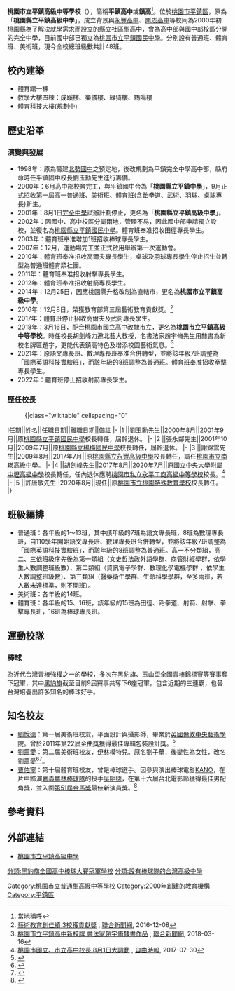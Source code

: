 {{Expand|time=2018-01-31T16:05:35+00:00}}
{{Infobox School
| name = 桃園市立平鎮高級中等學校
| other_name = Taoyuan Municipal Ping Jen Senior High School
| image = Ping Jen Senior High School Logo.gif
| established = 2000年
| type = 市立[[普通型高級中學|普通型高級中學]]
| motto = 誠、正、勤、毅
| district = {{ROC}}[[桃園市|桃園市]][[平鎮區|平鎮區]]
| grades = 三年學制
| principal = 許唐敏
| students = 1,813人（2017）
| location = [[桃園市|桃園市]][[平鎮區|平鎮區]]環南路三段100號
| magazine = 《鎮高青年》（已停刊）<br/>《鎮高菁采》（2018年創刊）
| website = http://www.pjhs.tyc.edu.tw/
| number = 03-4287288
| classes = 每年級16班，共48班
| sports = 體育班：棒球隊、跆拳道隊、田徑隊、射擊隊<br>非科班：羽球隊、籃球隊、排球隊、桌球隊
|美術班
| fax = 03-4684145
| coordinates = {{Coord|24.939725|121.21896|display=inline,title}}
| pushpin_map = Taiwan Taoyuan
}}

'''桃園市立平鎮高級中等學校'''（{{lang-en|Taoyuan Municipal Ping Jen Senior High School}}），簡稱'''平鎮高中'''或'''鎮高'''<ref>當地稱呼</ref>。位於[[桃園市|桃園市]][[平鎮區|平鎮區]]，原為「'''桃園縣立平鎮高級中學'''」，成立背景與[[桃園市立永豐高級中等學校|永豐高中]]、[[桃園市立南崁高級中等學校|南崁高中]]等校同為2000年初桃園縣為了解決就學需求而設立的縣立社區型高中，曾為高中部與國中部校區分開的完全中學，目前國中部已獨立為[[桃園市立平鎮國民中學|桃園市立平鎮國民中學]]。分別設有普通班、體育班、美術班，現今全校總班級數共計48班。

==校內建築==
*體育館一棟
*教學大樓四棟：成蹊樓、樂儀樓、綠猗樓、鶴鳴樓
*體育科技大樓(規劃中)

==歷史沿革==
===演變與發展===
*1998年：原為籌建[[桃園縣立北勢國民中學|北勢國中]]之預定地，後改規劃為平鎮完全中學高中部，縣府命時任平鎮國中校長劉玉勳先生進行籌備。 
*2000年：6月高中部校舍完工，與平鎮國中合為「'''桃園縣立平鎮中學'''」，9月正式招收第一屆高一普通班、美術班、體育班(含跆拳道、武術、羽球、桌球專長)新生。
*2001年：8月1日[[完全中學|完全中學]]試辦計劃停止，更名為「'''桃園縣立平鎮高級中學'''」。
*2002年：因國中、高中校區分屬兩地，管理不易，因此國中部申請獨立設校，並復名為[[桃園市立平鎮國民中學|桃園縣立平鎮國民中學]]。體育班奉准招收田徑專長學生。
*2003年：體育班奉准增加1班招收棒球專長學生。
*2007年：12月，運動場完工並正式啟用舉辦第一次運動會。
*2010年：體育班奉准招收高爾夫專長學生，桌球及羽球專長學生停止招生並轉型為普通班體育類社團。
*2011年：體育班奉准招收射擊專長學生。
*2012年：體育班奉准招收射箭專長學生。
*2014年：12月25日，因應桃園縣升格改制為直轄市，更名為'''桃園市立平鎮高級中學'''。
*2016年：12月8日，榮獲教育部第三屆藝術教育貢獻獎。<ref>[https://udn.com/news/story/6898/2155296 藝術教育創佳績 3校獲貢獻獎] {{Wayback|url=https://udn.com/news/story/6898/2155296 |date=20181202202552 }}, [[聯合新聞網|聯合新聞網]], 2016-12-08</ref>
*2017年：體育班停止招收高爾夫及武術專長學生。
*2018年：3月16日，配合桃園市國立高中改隸市立，更名為'''桃園市立平鎮高級中等學校'''。時任校長胡劍峰力邀北藝大教授，名書法家趙宇脩先生用隸書為新校名牌匾題字，更能代表鎮高特色及增添校園藝術氣息。<ref>[https://udn.com/news/story/7324/3035245 桃園市立平鎮高中新校牌 書法家趙宇脩隸書作品] {{Wayback|url=https://udn.com/news/story/7324/3035245 |date=20181202155333 }}, [[聯合新聞網|聯合新聞網]], 2018-03-16</ref>
*2021年：原語文專長班、數理專長班奉准合併轉型，並將該年級7班調整為「國際英語科技實驗班」，而該年級的8班調整為普通班。體育班奉准招收拳擊專長學生。
*2022年：體育班停止招收射箭專長學生。

===歷任校長===
:{|class="wikitable" cellspacing="0"
!任期||姓名||任職日期||離職日期||備註
|-
|1   ||劉玉勳先生||2000年8月||2001年9月||原[[桃園市立平鎮國民中學|桃園縣立平鎮國民中學]]校長轉任，屆齡退休。
|-
|2   ||張永鄰先生||2001年10月||2009年7月||原[[桃園市立楊梅國民中學|桃園縣立楊梅國民中學]]校長轉任，屆齡退休。
|-
|3   ||謝錦雲先生||2009年8月||2017年7月||原[[桃園市立永豐高級中等學校|桃園縣立永豐高級中學]]校長轉任，調任[[桃園市立南崁高級中等學校|桃園市立南崁高級中學]]。
|-
|4   ||胡劍峰先生||2017年8月||2020年7月||原[[國立中央大學附屬中壢高級中學|國立中央大學附屬中壢高級中學]]校長轉任，任內退休應聘[[桃園市私立永平高級工商職業學校|桃園市私立永平工商高級中等學校]]校長。<ref>[http://news.ltn.com.tw/news/life/breakingnews/2148127 桃園市國立、市立高中校長 8月1日大調動] {{Wayback|url=http://news.ltn.com.tw/news/life/breakingnews/2148127 |date=20181202155307 }}, [[自由時報|自由時報]], 2017-07-30</ref>
|-
|5  ||許唐敏先生||2020年8月||現任||原[[桃園市立桃園特殊教育學校|桃園市立桃園特殊教育學校]]校長轉任。
|}

==班級編排==
*普通班：各年級的1～13班，其中該年級的7班為語文專長班，8班為數理專長班，自110學年開始語文專長班、數理專長班合併轉型，並將該年級7班調整為「國際英語科技實驗班」，而該年級的8班調整為普通班。高一不分類組，高二、三依班級序先後為第一類組（文史哲法政外語學群、商管財經學群，依學生人數調整班級數）、第二類組（資訊電子學群、數理化學電機學群 ，依學生人數調整班級數）、第三類組（醫藥衛生學群、生命科學學群，至多兩班，若人數未達標準，則不開班）。
*美術班：各年級的14班。
*體育班：各年級的15、16班，該年級的15班為田徑、跆拳道、射箭、射擊、拳擊專長班，16班為棒球專長班。

==運動校隊==
===棒球===
為近代台灣青棒強權之一的學校，多次在[[黑豹旗|黑豹旗]]、[[玉山盃全國青棒錦標賽|玉山盃全國青棒錦標賽]]等賽事奪下冠軍，其中[[黑豹旗|黑豹旗]]截至目前9屆賽事共奪下6座冠軍，包含近期的三連霸，也替台灣培養出許多知名的棒球好手。

== 知名校友 ==
{{main|Category:桃園市立平鎮高級中等學校校友}}
*[[劉悅德|劉悅德]]：第一屆美術班校友，平面設計與攝影師，畢業於[[英國倫敦中央藝術學院|英國倫敦中央藝術學院]]。曾於2011年[[第22屆金曲獎|第22屆金曲獎]]獲得最佳專輯包裝設計獎。<ref>{{cite news |url=https://tw.appledaily.com/new/realtime/20110618/40809/ |title=金曲獎》最佳專輯包裝獎　美術碩士得獎 |publisher=蘋果日報電子報 |author=楊約翰 |date=2011-06-18 |accessdate=2018-01-31 |archive-date=2018-02-01 |archive-url=https://web.archive.org/web/20180201192833/https://tw.appledaily.com/new/realtime/20110618/40809/ |dead-url=no }}</ref>
*[[劉薰愛|劉薰愛]]：第二屆美術班校友，[[伊林模特兒經紀公司|伊林]]模特兒。原名劉子華，後變性為女性，改名劉薰愛<ref>{{cite news |url=http://www.nownews.com/2010/01/15/91-2558780.htm |title=伊林模劉薰愛遭爆男兒身？　高中老師：「他」很愛化妝！ |publisher=[[NOWnews|NOWnews]] |author= |date=2010年1月15日 |accessdate=2010-01-15 |archive-date=2010-01-16 |archive-url=https://web.archive.org/web/20100116050152/http://www.nownews.com/2010/01/15/91-2558780.htm |dead-url=no }}</ref><ref>{{citenews |url=http://www.nownews.com/2010/01/15/340-2558839.htm |title=C奶嫩模劉薰愛被爆是男的？　網友：利菁輸了啦！ |publisher=[[NOWnews|NOWnews]] |author= |date=2010年1月15日 |accessdate=2010-01-15 |archive-date=2010-01-18 |archive-url=https://web.archive.org/web/20100118120704/http://www.nownews.com/2010/01/15/340-2558839.htm |dead-url=no }}</ref>。
*[[曹佑寧|曹佑寧]]：第十屆體育班校友，曾是棒球選手。因參與演出棒球電影[[KANO|KANO]]，在片中飾演[[嘉義農林棒球隊|嘉義農林棒球隊]]的投手[[吳明捷|吳明捷]]，在第十六屆台北電影節獲得最佳男配角獎，並入圍[[第51屆金馬獎|第51屆金馬獎]]最佳新演員獎。<ref>{{cite news |url=http://www.chinatimes.com/newspapers/20141002000646-260102 |title=新演員獎曹佑寧呼聲高 台星擒馬機率升 |publisher=[[中時電子報|中時電子報]] |author= |date=2014年10月2日 |accessdate=2014-10-02 |archive-date=2014-10-02 |archive-url=https://web.archive.org/web/20141002175635/http://www.chinatimes.com/newspapers/20141002000646-260102 |dead-url=no }}</ref>

== 參考資料 ==
<references />

== 外部連結 ==
*{{zh-tw}}[http://www.pjhs.tyc.edu.tw/ 桃園市立平鎮高級中學] {{Wayback|url=http://www.pjhs.tyc.edu.tw/ |date=20190604051215 }}

{{桃園市高級中等學校}}
{{黑豹旗全國高中棒球大賽冠軍學校}}
{{臺灣高中美術資優班}}

[[Category:桃園市立普通型高級中等學校|Category:桃園市立普通型高級中等學校]]
[[Category:2000年創建的教育機構|Category:2000年創建的教育機構]]
[[Category:平鎮區|Category:平鎮區]]
[[分類:黑豹旗全國高中棒球大賽冠軍學校|分類:黑豹旗全國高中棒球大賽冠軍學校]]
[[分類:設有棒球隊的台灣高級中學|分類:設有棒球隊的台灣高級中學]]